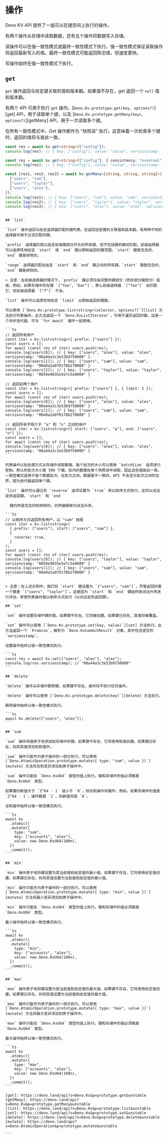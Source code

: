 
# 操作

<Admonition />

Deno KV API 提供了一组可以在键空间上执行的操作。

有两个操作从存储中读取数据，还有五个操作将数据写入存储。

读操作可以在强一致性模式或最终一致性模式下执行。强一致性模式保证读取操作将返回最新写入的值。最终一致性模式可能返回陈旧值，但速度更快。

写操作始终在强一致性模式下执行。

## `get`

`get` 操作返回与给定键关联的值和版本戳。如果值不存在，get 返回一个 `null` 值和版本戳。

有两个 API 可用于执行 `get` 操作。[`Deno.Kv.prototype.get(key, options?)`][get] API，用于读取单个键，以及 [`Deno.Kv.prototype.getMany(keys, options?)`][getMany] API，用于一次读取多个键。

在所有一致性模式中，Get 操作都作为 "快照读" 执行。这意味着一次检索多个键时，返回的值将与彼此一致。

```ts
const res = await kv.get<string>(["config"]);
console.log(res); // { key: ["config"], value: "value", versionstamp: "000002fa526aaccb0000" }

const res = await kv.get<string>(["config"], { consistency: "eventual" });
console.log(res); // { key: ["config"], value: "value", versionstamp: "000002fa526aaccb0000" }

const [res1, res2, res3] = await kv.getMany<[string, string, string]>([
  ["users", "sam"],
  ["users", "taylor"],
  ["users", "alex"],
]);
console.log(res1); // { key: ["users", "sam"], value: "sam", versionstamp: "00e0a2a0f0178b270000" }
console.log(res2); // { key: ["users", "taylor"], value: "taylor", versionstamp: "0059e9035e5e7c5e0000" }
console.log(res3); // { key: ["users", "alex"], value: "alex", versionstamp: "00a44a3c3e53b9750000" }
```

````

## `list`

`list` 操作返回与给定选择器匹配的键列表。还返回这些键的关联值和版本戳。有两种不同的选择器可用于过滤匹配的键。

`prefix` 选择器匹配以给定前缀键部分开头的所有键，但不包括键的确切匹配。前缀选择器可以选择性地给定 `start` 或 `end` 键以限制返回的键范围。`start` 键是包含的，`end` 键是排除的。

`range` 选择器匹配在给定 `start` 和 `end` 键之间的所有键。`start` 键是包含的，`end` 键是排除的。

> 注意：在前缀选择器的情况下，`prefix` 键必须仅由完整的键部分（而非部分键部分）组成。例如，如果存储中存在键 `["foo", "bar"]`，那么前缀选择器 `["foo"]` 会匹配它，但前缀选择器 `["f"]` 不会。

`list` 操作可以选择性地给定 `limit` 以限制返回的键数。

可以使用 [`Deno.Kv.prototype.list<string>(selector, options?)`][list] 方法执行列表操作。此方法返回一个 `Deno.KvListIterator`，可用于遍历返回的键。这是一个异步迭代器，可与 `for await` 循环一起使用。

```ts
// 返回所有用户
const iter = kv.list<string>({ prefix: ["users"] });
const users = [];
for await (const res of iter) users.push(res);
console.log(users[0]); // { key: ["users", "alex"], value: "alex", versionstamp: "00a44a3c3e53b9750000" }
console.log(users[1]); // { key: ["users", "sam"], value: "sam", versionstamp: "00e0a2a0f0178b270000" }
console.log(users[2]); // { key: ["users", "taylor"], value: "taylor", versionstamp: "0059e9035e5e7c5e0000" }

// 返回前两个用户
const iter = kv.list<string>({ prefix: ["users"] }, { limit: 2 });
const users = [];
for await (const res of iter) users.push(res);
console.log(users[0]); // { key: ["users", "alex"], value: "alex", versionstamp: "00a44a3c3e53b9750000" }
console.log(users[1]); // { key: ["users", "sam"], value: "sam", versionstamp: "00e0a2a0f0178b270000" }

// 返回所有字母介于 "a" 和 "n" 之间的用户
const iter = kv.list<string>({ start: ["users", "a"], end: ["users", "n"] });
const users = [];
for await (const res of iter) users.push(res);
console.log(users[0]); // { key: ["users", "alex"], value: "alex", versionstamp: "00a44a3c3e53b9750000" }
```

列表操作以批处理方式从存储中读取数据。每个批次的大小可以使用 `batchSize` 选项进行控制。默认的批次大小是 500 个键。批内的数据在单个快照读中读取，因此这些值彼此一致。一致性模式适用于每个数据批次。在批次之间，数据是不一致的。API 不会显示批次之间的边界，因为迭代器返回单个键。

`list` 操作可以通过将 `reverse` 选项设置为 `true` 来以倒序方式执行。这将以词法逆序返回键。`start` 和 `end

` 键仍然是包含的和排除的，仍然被解释为词法升序。

```ts
// 以倒序方式返回所有用户，以 "sam" 结尾
const iter = kv.list<string>(
  { prefix: ["users"], start: ["users", "sam"] },
  {
    reverse: true,
  }
);
const users = [];
for await (const res of iter) users.push(res);
console.log(users[0]); // { key: ["users", "taylor"], value: "taylor", versionstamp: "0059e9035e5e7c5e0000" }
console.log(users[1]); // { key: ["users", "sam"], value: "sam", versionstamp: "00e0a2a0f0178b270000" }
```

> 注意：在上述示例中，我们将 `start` 键设置为 `["users", "sam"]`，尽管返回的第一个键是 `["users", "taylor"]`。这是因为 `start` 和 `end` 键始终按词法升序进行评估，即使列表操作是以倒序方式执行（以词法逆序返回键）。

## `set`

`set` 操作设置存储中键的值。如果键不存在，它将被创建。如果键已存在，其值将被覆盖。

`set` 操作可以使用 [`Deno.Kv.prototype.set(key, value)`][set] 方法执行。此方法返回一个 `Promise`，解析为 `Deno.KvCommitResult` 对象，其中包含提交的 `versionstamp`。

设置操作始终以强一致性模式执行。

```ts
const res = await kv.set(["users", "alex"], "alex");
console.log(res.versionstamp); // "00a44a3c3e53b9750000"
```

## `delete`

`delete` 操作从存储中删除键。如果键不存在，操作将不执行任何操作。

`delete` 操作可以使用 [`Deno.Kv.prototype.delete(key)`][delete] 方法执行。

删除操作始终以强一致性模式执行。

```ts
await kv.delete(["users", "alex"]);
```

## `sum`

`sum` 操作将值原子地添加到存储中的键。如果键不存在，它将使用和值创建。如果键已存在，则将其值添加到和值中。

`sum` 操作只能作为原子操作的一部分执行。可以使用 [`Deno.AtomicOperation.prototype.mutate({ type: "sum", value })`][mutate] 方法将总和变异添加到原子操作中。

`sum` 操作只能在 `Deno.KvU64` 类型的值上执行。键和存储中的值必须都是 `Deno.KvU64` 类型。

如果键的新值大于 `2^64 - 1` 或小于 `0`，则总和操作将循环。例如，如果存储中的值是 `2^64 - 1`，操作数是 `1`，则新值将是 `0`。

总和操作始终以强一致性模式执行。

```ts
await kv
  .atomic()
  .mutate({
    type: "sum",
    key: ["accounts", "alex"],
    value: new Deno.KvU64(100n),
  })
  .commit();
```

## `min`

`min` 操作原子地将键设置为其当前值和给定值的最小值。如果键不存在，它将使用给定值创建。如果键已存在，则将其值设置为当前值和给定值的最小值。

`min` 操作只能作为原子操作的一部分执行。可以使用 [`Deno.AtomicOperation.prototype.mutate({ type: "min", value })`][mutate] 方法将最小变异添加到原子操作中。

`min` 操作只能在 `Deno.KvU64` 类型的值上执行。键和存储中的值必须都是 `Deno.KvU64` 类型。

最小操作始终以强一致性模式执行。

```ts
await kv
  .atomic()
  .mutate({
    type: "min",
    key: ["accounts", "alex"],
    value: new Deno.KvU64(100n),
  })
  .commit();
```

## `max`

`max` 操作原子地将键设置为其当前值和给定值的最大值。如果键不存在，它将使用给定值创建。如果键已存在，则将其值设置为当前值和给定值的最大值。

`max` 操作只能作为原子操作的一部分执行。可以使用 [`Deno.AtomicOperation.prototype.mutate({ type: "max", value })`][mutate] 方法将最大变异添加到原子操作中。

`max` 操作只能在 `Deno.KvU64` 类型的值上执行。键和存储中的值必须都是 `Deno.KvU64` 类型。

最大操作始终以强一致性模式执行。

```ts
await kv
  .atomic()
  .mutate({
    type: "max",
    key: ["accounts", "alex"],
    value: new Deno.KvU64(100n),
  })
  .commit();
```

[get]: https://deno.land/api?s=Deno.Kv&p=prototype.get&unstable
[getMany]: https://deno.land/api?s=Deno.Kv&p=prototype.getMany&unstable
[list]: https://deno.land/api?s=Deno.Kv&p=prototype.list&unstable
[set]: https://deno.land/api?s=Deno.Kv&p=prototype.set&unstable
[delete]: https://deno.land/api?s=Deno.Kv&p=prototype.delete&unstable
[mutate]: https://deno.land/api?s=Deno.AtomicOperation&p=prototype.mutate&unstable

```
````
